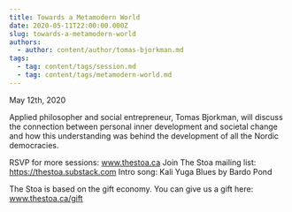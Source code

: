 ```yaml
---
title: Towards a Metamodern World
date: 2020-05-11T22:00:00.000Z
slug: towards-a-metamodern-world
authors:
  - author: content/author/tomas-bjorkman.md
tags:
  - tag: content/tags/session.md
  - tag: content/tags/metamodern-world.md
---
```


May 12th, 2020

Applied philosopher and social entrepreneur, Tomas Bjorkman, will discuss the connection between personal inner development and societal change and how this understanding was behind the development of all the Nordic democracies.

RSVP for more sessions: www.thestoa.ca
Join The Stoa mailing list: https://thestoa.substack.com
Intro song: Kali Yuga Blues by Bardo Pond

The Stoa is based on the gift economy. You can give us a gift here: www.thestoa.ca/gift

